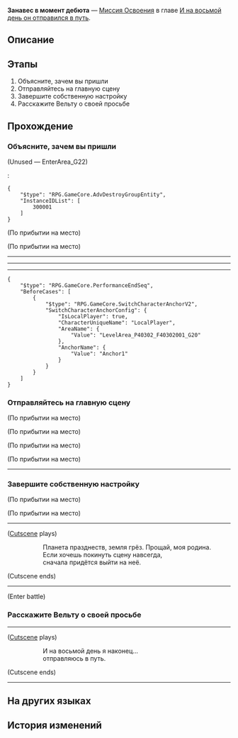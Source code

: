 {{Дополнить|Диалоги.}}
{{Миссия Инфобокс
|id              = 1036105
|Название        = 
|Изображение     = Миссия Освоения Занавес в момент дебюта.png
|Тип             = Миссия Освоения
|События         = 
|Глава           = И на восьмой день он отправился в путь
|Условия         = 
|Персонажи       = Воскресенье; Первопроходец
|СтартЛокация    = [[Пенакония]] — [[Большой театр Пенаконии]]
|Локации         = Большой театр Пенаконии
|Предыдущая      = 
|Следующая       = 
|Награды         = Путеводитель путешественника*2; Утраченный кристалл*2; Кредиты*30 000
}}
'''Занавес в момент дебюта''' — [[Миссия Освоения]] в главе [[И на восьмой день он отправился в путь]].

==Описание==
{{Описание|<!--официальное описание из Перекрёстка судеб-->}}

==Этапы==
# Объясните, зачем вы пришли
# Отправляйтесь на главную сцену
# Завершите собственную настройку
# Расскажите Вельту о своей просьбе

==Прохождение==
{{Дополнить}}


===Объясните, зачем вы пришли===
{{Описание миссии|локация=Большой театр Пенаконии|Только упав на землю, можно научиться летать. Если хочешь покинуть сцену навсегда, сначала придётся выйти на неё.<br />Покажите Вельту, кто такой Ванвик на самом деле.}}
{{Диалог Начало}}
;(Unused &mdash; EnterArea_G22)
:<!--0.5-second delay-->
:<pre>{
	"$type": "RPG.GameCore.AdvDestroyGroupEntity",
	"InstanceIDList": [
		300001
	]
}</pre>
;(По прибытии на место)

;(По прибытии на место)
:{{tx}}
----
:{{tx}}
----
:{{tx}}
----
:{{tx}}
<pre>{
	"$type": "RPG.GameCore.PerformanceEndSeq",
	"BeforeCases": [
		{
			"$type": "RPG.GameCore.SwitchCharacterAnchorV2",
			"SwitchCharacterAnchorConfig": {
				"IsLocalPlayer": true,
				"CharacterUniqueName": "LocalPlayer",
				"AreaName": {
					"Value": "LevelArea_P40302_F40302001_G20"
				},
				"AnchorName": {
					"Value": "Anchor1"
				}
			}
		}
	]
}</pre>
{{Диалог Конец}}

===Отправляйтесь на главную сцену===
{{Диалог Начало}}
;(По прибытии на место)

;(По прибытии на место)
<!--Unknown TalkSentence: 136150902-->
<!--Unknown TalkSentence: 136150903-->
<!--Unknown TalkSentence: 136150904-->
<!--Unknown TalkSentence: 136150905-->
;(По прибытии на место)

;(По прибытии на место)
----
:{{tx}}
{{Диалог Конец}}

===Завершите собственную настройку===
{{Описание миссии|локация=Большой театр Пенаконии|Только упав на землю, можно научиться летать. Если хочешь покинуть сцену навсегда, сначала придётся выйти на неё.<br />Завершите собственную настройку.}}
{{Диалог Начало}}
;(По прибытии на место)

;(По прибытии на место)
----
;([[#Gallery|Cutscene]] plays)
::Планета празднеств, земля грёз. Прощай, моя родина.
::Если хочешь покинуть сцену навсегда,
::сначала придётся выйти на неё.
;(Cutscene ends)
----
;(Enter battle)
:{{Enemy List|Великий Септимий, Хор баланса*1}}
{{Диалог Конец}}

===Расскажите Вельту о своей просьбе===
{{Описание миссии|локация=Большой театр Пенаконии|Благодаря решимости идти вперёд Воскресенье отважился взглянуть в прошлое... Приняв всё, что случилось, на восьмой день он отправляется в путь. Однако ему осталось сделать ещё кое-что: получить разрешение подняться на борт Звёздного экспресса.}}
{{Диалог Начало}}
----
;([[#Gallery|Cutscene]] plays)
::И на восьмой день я наконец...
::отправляюсь в путь.
;(Cutscene ends)
----
:{{tx}}
{{Диалог Конец}}

==На других языках==
{{На других языках
|en   = Bow Out At Moment of Début
|zhs  = 谢幕于登台之时
|zht  = 謝幕於登台之時
|ja   = 舞台上のカーテンコール
|ko   = 커튼콜은 무대에 오른 순간에
|es   = Cuando cae el telón
|fr   = Adieux sur scène
|ru   = Занавес в момент дебюта
|th   = โค้งคำนับเมื่อม่านปิดฉาก
|vi   = Cúi Chào Lúc Lên Sân Khấu
|de   = Wenn der Vorhang fällt
|id   = Saat Tirai Penutup Muncul
|pt   = Quando As Cortinas Caem
}}

==История изменений==
{{История изменений|2.7}}
